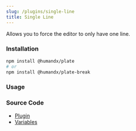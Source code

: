```yaml
---
slug: /plugins/single-line
title: Single Line
---
```


Allows you to force the editor to only have one line.

### Installation

```bash npm2yarn
npm install @humandx/plate
# or
npm install @humandx/plate-break
```

### Usage


<SingleLineSandpack />

### Source Code

- [Plugin](https://github.com/udecode/plate/blob/main/packages/editor/break/src/single-line/createSingleLinePlugin.ts)
- [Variables](https://github.com/udecode/plate/blob/main/examples/src)
